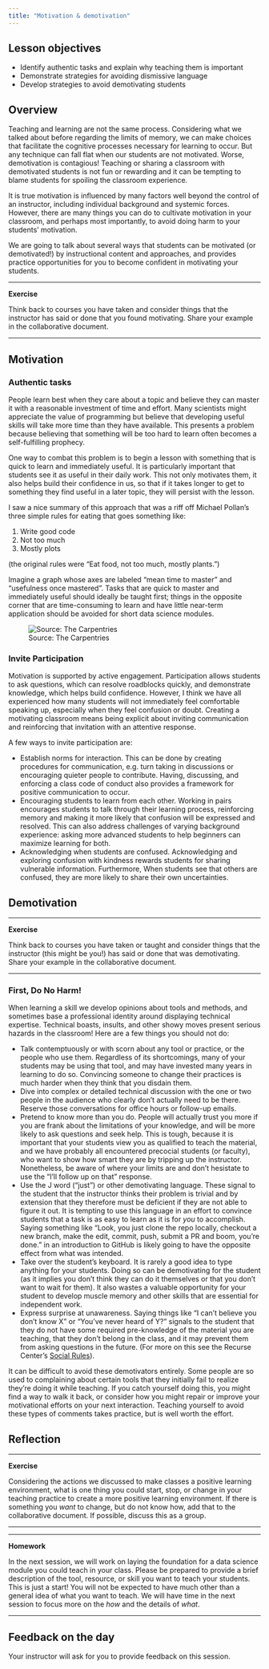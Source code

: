 ```yaml
---
title: "Motivation & demotivation"
---
```


## Lesson objectives

+ Identify authentic tasks and explain why teaching them is important
+ Demonstrate strategies for avoiding dismissive language
+ Develop strategies to avoid demotivating students

## Overview

Teaching and learning are not the same process. Considering what we talked 
about before regarding the limits of memory, we can make choices that 
facilitate the cognitive processes necessary for learning to occur. But any 
technique can fall flat when our students are not motivated. Worse, 
demotivation is contagious! Teaching or sharing a classroom with demotivated 
students is not fun or rewarding and it can be tempting to blame students for 
spoiling the classroom experience.

It is true motivation is influenced by many factors well beyond the control of 
an instructor, including individual background and systemic forces. However, 
there are many things you can do to cultivate motivation in your classroom, and 
perhaps most importantly, to avoid doing harm to your students' motivation.

We are going to talk about several ways that students can be motivated (or 
demotivated!) by instructional content and approaches, and provides practice 
opportunities for you to become confident in motivating your students.

***

**Exercise**

Think back to courses you have taken and consider things that the instructor 
has said or done that you found motivating. Share your example in the 
collaborative document.

***

## Motivation

### Authentic tasks

People learn best when they care about a topic and believe they can master it 
with a reasonable investment of time and effort. Many scientists might 
appreciate the value of programming but believe that developing useful skills 
will take more time than they have available. This presents a problem because 
believing that something will be too hard to learn often becomes a 
self-fulfilling prophecy.

One way to combat this problem is to begin a lesson with something that is 
quick to learn and immediately useful. It is particularly important that 
students see it as useful in their daily work. This not only motivates them, it 
also helps build their confidence in us, so that if it takes longer to get to 
something they find useful in a later topic, they will persist with the lesson.

I saw a nice summary of this approach that was a riff off Michael Pollan's 
three simple rules for eating that goes something like:

1. Write good code
2. Not too much
3. Mostly plots

(the original rules were "Eat food, not too much, mostly plants.")

Imagine a graph whose axes are labeled "mean time to master" and "usefulness 
once mastered". Tasks that are quick to master and immediately useful should 
ideally be taught first; things in the opposite corner that are time-consuming 
to learn and have little near-term application should be avoided for short 
data science modules.

![Source: The Carpentries](images/what-to-teach.png)

### Invite Participation

Motivation is supported by active engagement. Participation allows students to 
ask questions, which can resolve roadblocks quickly, and demonstrate knowledge, 
which helps build confidence. However, I think we have all experienced how many 
students will not immediately feel comfortable speaking up, especially when 
they feel confusion or doubt. Creating a motivating classroom means being 
explicit about inviting communication and reinforcing that invitation with an 
attentive response.

A few ways to invite participation are:

+ Establish norms for interaction. This can be done by creating procedures for 
communication, e.g. turn taking in discussions or encouraging quieter people to 
contribute. Having, discussing, and enforcing a class code of conduct also 
provides a framework for positive communication to occur.
+ Encouraging students to learn from each other. Working in pairs encourages 
students to talk through their learning process, reinforcing memory and making 
it more likely that confusion will be expressed and resolved. This can also 
address challenges of varying background experience: asking more advanced 
students to help beginners can maximize learning for both.
+ Acknowledging when students are confused. Acknowledging and exploring 
confusion with kindness rewards students for sharing vulnerable information. 
Furthermore, When students see that others are confused, they are more likely 
to share their own uncertainties.

## Demotivation

***

**Exercise**

Think back to courses you have taken or taught and consider things that the 
instructor (this might be you!) has said or done that was demotivating. Share 
your example in the collaborative document.

***

### First, Do No Harm!

When learning a skill we develop opinions about tools and methods, and 
sometimes base a professional identity around displaying technical expertise. 
Technical boasts, insults, and other showy moves present serious hazards in the 
classroom! Here are a few things you should not do:

+ Talk contemptuously or with scorn about any tool or practice, or the people 
who use them. Regardless of its shortcomings, many of your students may be 
using that tool, and may have invested many years in learning to do so. 
Convincing someone to change their practices is much harder when they think 
that you disdain them.
+ Dive into complex or detailed technical discussion with the one or two people 
in the audience who clearly don't actually need to be there. Reserve those 
conversations for office hours or follow-up emails.
+ Pretend to know more than you do. People will actually trust you more if you 
are frank about the limitations of your knowledge, and will be more likely to 
ask questions and seek help. This is tough, because it is important that your 
students view you as qualified to teach the material, and we have probably all 
encountered precocial students (or faculty), who want to show how smart they 
are by tripping up the instructor. Nonetheless, be aware of where your limits 
are and don't hesistate to use the "I'll follow up on that" response.
+ Use the J word ("just") or other demotivating language. These signal to the 
student that the instructor thinks their problem is trivial and by extension 
that they therefore must be deficient if they are not able to figure it out. It 
is tempting to use this language in an effort to convince students that a task 
is as easy to learn as it is for _you_ to accomplish. Saying something like 
"Look, you just clone the repo locally, checkout a new branch, make the edit, 
commit, push, submit a PR and boom, you're done." in an introduction to GitHub
is likely going to have the opposite effect from what was intended. 
+ Take over the student's keyboard. It is rarely a good idea to type anything 
for your students. Doing so can be demotivating for the student (as it implies 
you don't think they can do it themselves or that you don't want to wait for 
them). It also wastes a valuable opportunity for your student to develop muscle 
memory and other skills that are essential for independent work.
+ Express surprise at unawareness. Saying things like "I can't believe you 
don't know X" or "You've never heard of Y?" signals to the student that they do 
not have some required pre-knowledge of the material you are teaching, that 
they don't belong in the class, and it may prevent them from asking questions 
in the future. (For more on this see the Recurse Center's 
[Social Rules](https://www.recurse.com/manual#sec-environment)).

It can be difficult to avoid these demotivators entirely. Some people are so 
used to complaining about certain tools that they initially fail to realize 
they're doing it while teaching. If you catch yourself doing this, you might 
find a way to walk it back, or consider how you might repair or improve your 
motivational efforts on your next interaction. Teaching yourself to avoid these 
types of comments takes practice, but is well worth the effort.

## Reflection

***

**Exercise**

Considering the actions we discussed to make classes a positive learning 
environment, what is one thing you could start, stop, or change in your 
teaching practice to create a more positive learning environment. If there is 
something you _want_ to change, but do not know how, add that to the 
collaborative document. If possible, discuss this as a group.

***

***
**Homework**

In the next session, we will work on laying the foundation for a data science 
module you could teach in your class. Please be prepared to provide a brief 
description of the tool, resource, or skill you want to teach your students. 
This is just a start! You will not be expected to have much other than a 
general idea of what you want to teach. We will have time in the next session 
to focus more on the _how_ and the details of _what_.

***

## Feedback on the day

Your instructor will ask for you to provide feedback on this session.